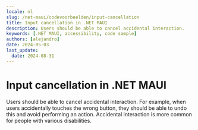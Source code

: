 ```yaml
---
locale: nl
slug: /net-maui/codevoorbeelden/input-cancellation
title: Input cancellation in .NET MAUI
description: Users should be able to cancel accidental interaction.
keywords: [.NET MAUI, accessibility, code sample]
authors: [alejandro]
date: 2024-05-03
last_update:
  date: 2024-08-31
---
```


# Input cancellation in .NET MAUI

Users should be able to cancel accidental interaction. For example, when users accidentally touches the wrong button, they should be able to undo this and avoid performing an action. Accidental interaction is more common for people with various disabilities.

<CodeSample id="input-cancellation" framework="net-maui" locale="en"/>
